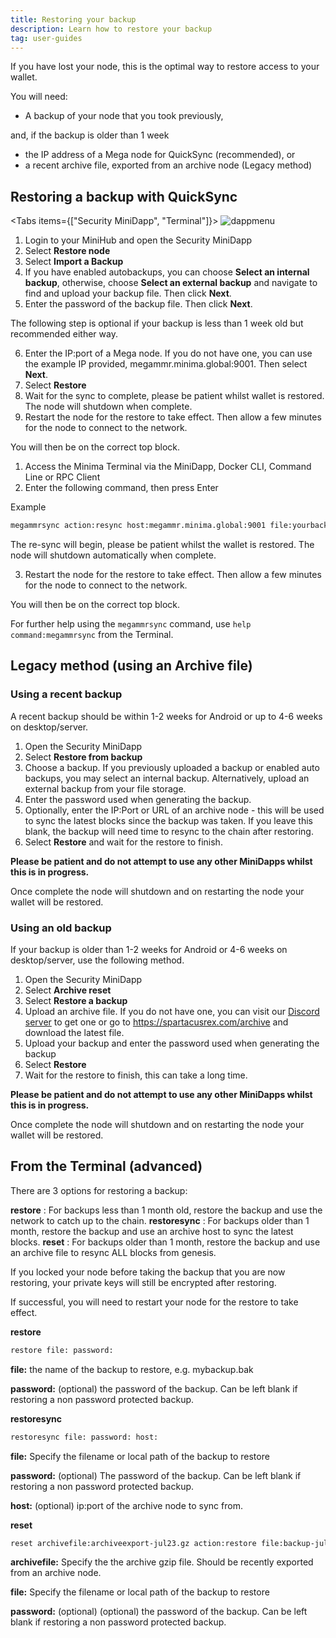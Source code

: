 ```yaml
---
title: Restoring your backup
description: Learn how to restore your backup
tag: user-guides
---
```


If you have lost your node, this is the optimal way to restore access to your wallet.

You will need:

- A backup of your node that you took previously,

and, if the backup is older than 1 week

- the IP address of a Mega node for QuickSync (recommended), or
- a recent archive file, exported from an archive node (Legacy method)

## Restoring a backup with QuickSync

<Tabs items={["Security MiniDapp", "Terminal"]}>
  <Tab value="Security MiniDapp">
![dappmenu](/img/app/security.png)

1. Login to your MiniHub and open the Security MiniDapp
2. Select **Restore node**
3. Select **Import a Backup**
4. If you have enabled autobackups, you can choose **Select an internal backup**, otherwise, choose **Select an external backup** and navigate to find and upload your backup file. Then click **Next**.
5. Enter the password of the backup file. Then click **Next**.

The following step is optional if your backup is less than 1 week old but recommended either way.

6. Enter the IP:port of a Mega node. If you do not have one, you can use the example IP provided, megammr.minima.global:9001. Then select **Next**.
7. Select **Restore**
8. Wait for the sync to complete, please be patient whilst wallet is restored. The node will shutdown when complete.
9. Restart the node for the restore to take effect. Then allow a few minutes for the node to connect to the network.

You will then be on the correct top block.

  </Tab>
  <Tab value="Terminal">

1. Access the Minima Terminal via the MiniDapp, Docker CLI, Command Line or RPC Client
2. Enter the following command, then press Enter

Example

```bash title="Terminal"
megammrsync action:resync host:megammr.minima.global:9001 file:yourbackup.bak
```

The re-sync will begin, please be patient whilst the wallet is restored. The node will shutdown automatically when complete.

3. Restart the node for the restore to take effect. Then allow a few minutes for the node to connect to the network.

You will then be on the correct top block.

For further help using the `megammrsync` command, use `help command:megammrsync` from the Terminal.

  </Tab>
</Tabs>

## Legacy method (using an Archive file)

### Using a recent backup

A recent backup should be within 1-2 weeks for Android or up to 4-6 weeks on desktop/server.

1. Open the Security MiniDapp
2. Select **Restore from backup**
3. Choose a backup. If you previously uploaded a backup or enabled auto backups, you may select an internal backup. Alternatively, upload an external backup from your file storage.
4. Enter the password used when generating the backup.
5. Optionally, enter the IP:Port or URL of an archive node - this will be used to sync the latest blocks since the backup was taken. If you leave this blank, the backup will need time to resync to the chain after restoring.
6. Select **Restore** and wait for the restore to finish.

**Please be patient and do not attempt to use any other MiniDapps whilst this is in progress.**

Once complete the node will shutdown and on restarting the node your wallet will be restored.

### Using an old backup

If your backup is older than 1-2 weeks for Android or 4-6 weeks on desktop/server, use the following method.

1. Open the Security MiniDapp
2. Select **Archive reset**
3. Select **Restore a backup**
4. Upload an archive file. If you do not have one, you can visit our [Discord server](https://discord.com/invite/minimaglobal) to get one or go to https://spartacusrex.com/archive and download the latest file.
5. Upload your backup and enter the password used when generating the backup
6. Select **Restore**
7. Wait for the restore to finish, this can take a long time.

**Please be patient and do not attempt to use any other MiniDapps whilst this is in progress.**

Once complete the node will shutdown and on restarting the node your wallet will be restored.

## From the Terminal (advanced)

There are 3 options for restoring a backup:

**restore** : For backups less than 1 month old, restore the backup and use the network to catch up to the chain.
**restoresync** : For backups older than 1 month, restore the backup and use an archive host to sync the latest blocks.
**reset** : For backups older than 1 month, restore the backup and use an archive file to resync ALL blocks from genesis.

If you locked your node before taking the backup that you are now restoring, your private keys will still be encrypted after restoring.

If successful, you will need to restart your node for the restore to take effect.

**restore**

```bash title="Terminal"
restore file: password:
```

**file:** the name of the backup to restore, e.g. mybackup.bak

**password:** (optional) the password of the backup. Can be left blank if restoring a non password protected backup.

**restoresync**

```bash title="Terminal"
restoresync file: password: host:
```

**file:**
Specify the filename or local path of the backup to restore

**password:** (optional)
The password of the backup. Can be left blank if restoring a non password protected backup.

**host:** (optional)
ip:port of the archive node to sync from.

**reset**

```bash title="Terminal"
reset archivefile:archiveexport-jul23.gz action:restore file:backup-jul23.bak password:Longsecurepassword456
```

**archivefile:**
Specify the the archive gzip file. Should be recently exported from an archive node.

**file:**
Specify the filename or local path of the backup to restore

**password:** (optional)
(optional) the password of the backup. Can be left blank if restoring a non password protected backup.
